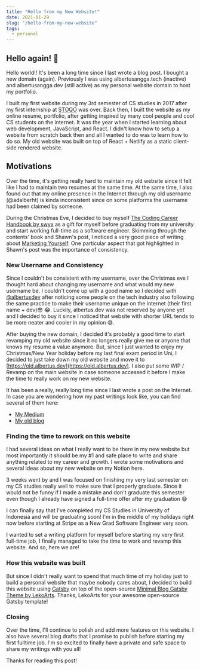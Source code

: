 ```yaml
---
title: "Hello from my New Website!"
date: 2021-01-29
slug: "/hello-from-my-new-website"
tags:
  - personal
---
```


## Hello again! 👋

Hello world!! It's been a long time since I last wrote a blog post.
I bought a new domain (again). Previously I was using albertusangga.tech (inactive) and albertusangga.dev (still active) as my personal website domain to host my portfolio.

I built my first website during my 3rd semester of CS studies in 2017 after my first internship at [STOQO](https://www.stoqo.com) was over.
Back then, I built the website as my online resume, portfolio, after getting inspired by many cool people and cool CS students on the internet.
It was the year when I started learning about web development, JavaScript, and React.
I didn't know how to setup a website from scratch back then and all I wanted to do was to learn how to do so.
My old website was built on top of React + Netlify as a static client-side rendered website.

## Motivations

Over the time, it's getting really hard to maintain my old website since it felt like I had to maintain two resumes at the same time.
At the same time, I also found out that my online presence in the Internet through my old username (@adalberht) is kinda inconsistent since on some platforms the username had been claimed by someone.

During the Christmas Eve, I decided to buy myself [The Coding Career Handbook by swyx](https://www.learninpublic.org/) as a gift for myself before graduating from my university and start working full-time
as a software engineer. Skimming through the contents' book and Shawn's post, I noticed a very good piece of writing about [Marketing Yourself](https://www.swyx.io/marketing-yourself/). One particular aspect
that got highlighted in Shawn's post was the importance of consistency.

### New Username and Consistency

Since I couldn't be consistent with my username, over the Christmas eve I thought hard about changing my username and what would my new username be.
I couldn't come up with a good name so I decided with [@albertusdev](https://twitter.com/@albertusdev) after noticing some people on the tech industry
also following the same practice to make their username unique on the internet (their first name + dev)😳 😂.
Luckily, albertus.dev was not reserved by anyone yet and I decided to buy it since I noticed that website with shorter URL tends to be more neater and cooler in my opinion 😅.

After buying the new domain, I decided it's probably a good time to start revamping my old website since it no longers really give me or anyone that knows my resume a value anymore.
But, since I just wanted to enjoy my Christmas/New Year holiday before my last final exam period in Uni, I decided to just take down my old website and move it to [https://old.albertus.dev](https://old.albertus.dev).
I also put some WIP / Revamp on the main website in case someone accessed it before I make the time to really work on my new website.

It has been a really, really long time since I last wrote a post on the Internet. In case you are wondering how my past writings look like, you can find several of them here:

- [My Medium](https://medium.com/@albertusdev)
- [My old blog](https://old-blog.albertus.dev)

### Finding the time to rework on this website

I had several ideas on what I really want to be there in my new website but most importantly it should be my #1 and safe place to write and share anything related to my career and growth.
I wrote some motivations and several ideas about my new website on my Notion here.

3 weeks went by and I was focused on finishing my very last semester on my CS studies really well to make sure that I properly graduate. Since it would not be funny if I made a mistake and don't graduate this semester
even though I already have signed a full-time offer after my graduation 😅

I can finally say that I've completed my CS Studies in University of Indonesia and will be graduating soon!
I'm in the middle of my holidays right now before starting at Stripe as a New Grad Software Engineer very soon.

I wanted to set a writing platform for myself before starting my very first full-time job, I finally managed to take the time to work and revamp this website.
And so, here we are!

### How this website was built

But since I didn't really want to spend that much time of my holiday just to build a personal website that maybe nobody cares about,
I decided to build this website using [Gatsby](https://www.gatsbyjs.com/) on top of the open-source [Minimal Blog Gatsby Theme by LekoArts](https://github.com/LekoArts/gatsby-themes/tree/master/themes/gatsby-theme-minimal-blog).
Thanks, LekoArts for your awesome open-source Gatsby template!

### Closing

Over the time, I'll continue to polish and add more features on this website.
I also have several blog drafts that I promise to publish before starting my first fulltime job.
I'm so excited to finally have a private and safe space to share my writings with you all!

Thanks for reading this post!
